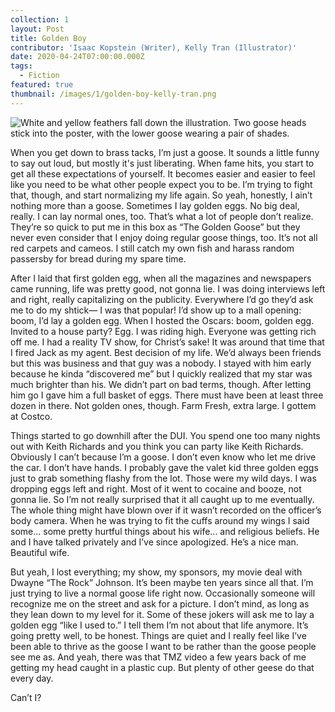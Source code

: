 ```yaml
---
collection: 1
layout: Post
title: Golden Boy
contributor: 'Isaac Kopstein (Writer), Kelly Tran (Illustrator)'
date: 2020-04-24T07:00:00.000Z
tags:
  - Fiction
featured: true
thumbnail: /images/1/golden-boy-kelly-tran.png
---
```


<div class="center">
  <img src="/images/1/golden-boy-kelly-tran.png" alt="White and yellow feathers fall down the illustration. Two goose heads stick into the poster, with the lower goose wearing a pair of shades." class="w650" />
</div>

When you get down to brass tacks, I’m just a goose. It sounds a little funny to say out loud, but mostly it's just liberating. When fame hits, you start to get all these expectations of yourself. It becomes easier and easier to feel like you need to be what other people expect you to be. I’m trying to fight that, though, and start normalizing my life again. So yeah, honestly, I ain’t nothing more than a goose. Sometimes I lay golden eggs. No big deal, really. I can lay normal ones, too. That’s what a lot of people don’t realize. They’re so quick to put me in this box as “The Golden Goose” but they never even consider that I enjoy doing regular goose things, too. It’s not all red carpets and cameos. I still catch my own fish and harass random passersby for bread during my spare time.

After I laid that first golden egg, when all the magazines and newspapers came running, life was pretty good, not gonna lie. I was doing interviews left and right, really capitalizing on the publicity. Everywhere I’d go they’d ask me to do my shtick—​ I was that popular! I’d show up to a mall opening: boom, I’d lay a golden egg. When I hosted the Oscars: boom, golden egg. Invited to a house party? Egg. I was riding high. Everyone was getting rich off me. I had a reality TV show, for Christ’s sake! It was around that time that I fired Jack as my agent. Best decision of my life. We’d always been friends but this was business and that guy was a nobody. I stayed with him early because he kinda “discovered me” but I quickly realized that my star was much brighter than his. We didn’t part on bad terms, though. After letting him go I gave him a full basket of eggs. There must have been at least three dozen in there. Not golden ones, though. Farm Fresh, extra large. I gottem at Costco.

Things started to go downhill after the DUI. You spend one too many nights out with Keith Richards and you think you can party like Keith Richards. Obviously I can’t because I’m a goose. I don’t even know who let me drive the car. I don’t have hands. I probably gave the valet kid three golden eggs just to grab something flashy from the lot. Those were my wild days. I was dropping eggs left and right. Most of it went to cocaine and booze, not gonna lie. So I’m not really surprised that it all caught up to me eventually. The whole thing might have blown over if it wasn’t recorded on the officer’s body camera. When he was trying to fit the cuffs around my wings I said some... some pretty hurtful things about his wife... and religious beliefs. He and I have talked privately and I’ve since apologized. He’s a nice man. Beautiful wife.

But yeah, I lost everything; my show, my sponsors, my movie deal with Dwayne “The Rock” Johnson. It’s been maybe ten years since all that. I’m just trying to live a normal goose life right now. Occasionally someone will recognize me on the street and ask for a picture. I don’t mind, as long as they lean down to my level for it. Some of these jokers will ask me to lay a golden egg “like I used to.” I tell them I’m not about that life anymore. It’s going pretty well, to be honest. Things are quiet and I really feel like I’ve been able to thrive as the goose I want to be rather than the goose people see me as. And yeah, there was that TMZ video a few years back of me getting my head caught in a plastic cup. But plenty of other geese do that every day.

Can’t I?
